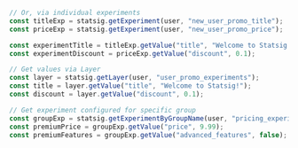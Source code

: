 ```jsx
// Or, via individual experiments
const titleExp = statsig.getExperiment(user, "new_user_promo_title");
const priceExp = statsig.getExperiment(user, "new_user_promo_price");

const experimentTitle = titleExp.getValue("title", "Welcome to Statsig!");
const experimentDiscount = priceExp.getValue("discount", 0.1);

// Get values via Layer
const layer = statsig.getLayer(user, "user_promo_experiments");
const title = layer.getValue("title", "Welcome to Statsig!");
const discount = layer.getValue("discount", 0.1);

// Get experiment configured for specific group
const groupExp = statsig.getExperimentByGroupName(user, "pricing_experiment", "premium_group");
const premiumPrice = groupExp.getValue("price", 9.99);
const premiumFeatures = groupExp.getValue("advanced_features", false);
```
